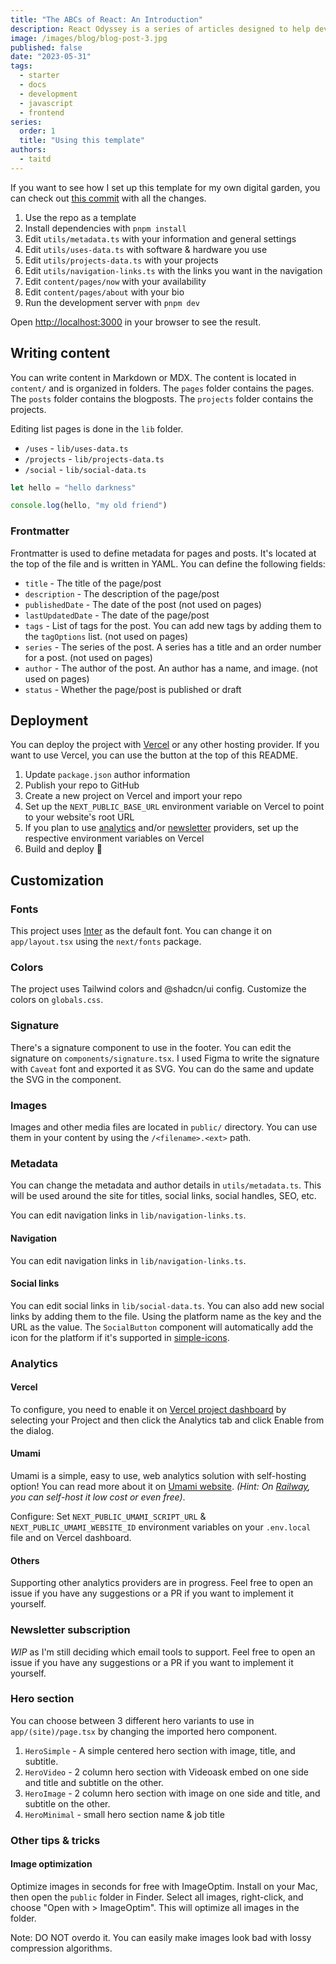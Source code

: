 ```yaml
---
title: "The ABCs of React: An Introduction"
description: React Odyssey is a series of articles designed to help developers get started with the popular JavaScript library, React. Whether you're a seasoned programmer or just starting, these articles will guide you through the basics of React, from A to Z.
image: /images/blog/blog-post-3.jpg
published: false
date: "2023-05-31"
tags:
  - starter
  - docs
  - development
  - javascript
  - frontend
series:
  order: 1
  title: "Using this template"
authors:
  - taitd
---
```


If you want to see how I set up this template for my own digital garden, you can check out [this commit](https://github.com/thedevdavid/website-2023/commit/fb10942d424a1389f9c4c1605849e45ff718656d) with all the changes.

1. Use the repo as a template
2. Install dependencies with `pnpm install`
3. Edit `utils/metadata.ts` with your information and general settings
4. Edit `utils/uses-data.ts` with software & hardware you use
5. Edit `utils/projects-data.ts` with your projects
6. Edit `utils/navigation-links.ts` with the links you want in the navigation
7. Edit `content/pages/now` with your availability
8. Edit `content/pages/about` with your bio
9. Run the development server with `pnpm dev`

Open [http://localhost:3000](http://localhost:3000) in your browser to see the result.

## Writing content

You can write content in Markdown or MDX. The content is located in `content/` and is organized in folders. The `pages` folder contains the pages. The `posts` folder contains the blogposts. The `projects` folder contains the projects.

Editing list pages is done in the `lib` folder.

- `/uses` - `lib/uses-data.ts`
- `/projects` - `lib/projects-data.ts`
- `/social` - `lib/social-data.ts`

```js title="hello.js"
let hello = "hello darkness"

console.log(hello, "my old friend")
```

### Frontmatter

Frontmatter is used to define metadata for pages and posts. It's located at the top of the file and is written in YAML. You can define the following fields:

- `title` - The title of the page/post
- `description` - The description of the page/post
- `publishedDate` - The date of the post (not used on pages)
- `lastUpdatedDate` - The date of the page/post
- `tags` - List of tags for the post. You can add new tags by adding them to the `tagOptions` list. (not used on pages)
- `series` - The series of the post. A series has a title and an order number for a post. (not used on pages)
- `author` - The author of the post. An author has a name, and image. (not used on pages)
- `status` - Whether the page/post is published or draft

## Deployment

You can deploy the project with [Vercel](https://vercel.com/) or any other hosting provider. If you want to use Vercel, you can use the button at the top of this README.

1. Update `package.json` author information
2. Publish your repo to GitHub
3. Create a new project on Vercel and import your repo
4. Set up the `NEXT_PUBLIC_BASE_URL` environment variable on Vercel to point to your website's root URL
5. If you plan to use [analytics](#analytics) and/or [newsletter](#newsletter-subscription) providers, set up the respective environment variables on Vercel
6. Build and deploy 🎉

## Customization

### Fonts

This project uses [Inter](https://rsms.me/inter/) as the default font. You can change it on `app/layout.tsx` using the `next/fonts` package.

### Colors

The project uses Tailwind colors and @shadcn/ui config. Customize the colors on `globals.css`.

### Signature

There's a signature component to use in the footer. You can edit the signature on `components/signature.tsx`. I used Figma to write the signature with `Caveat` font and exported it as SVG. You can do the same and update the SVG in the component.

### Images

Images and other media files are located in `public/` directory. You can use them in your content by using the `/<filename>.<ext>` path.

### Metadata

You can change the metadata and author details in `utils/metadata.ts`. This will be used around the site for titles, social links, social handles, SEO, etc.

You can edit navigation links in `lib/navigation-links.ts`.

#### Navigation

You can edit navigation links in `lib/navigation-links.ts`.

#### Social links

You can edit social links in `lib/social-data.ts`. You can also add new social links by adding them to the file. Using the platform name as the key and the URL as the value. The `SocialButton` component will automatically add the icon for the platform if it's supported in [simple-icons](https://simpleicons.org/).

### Analytics

#### Vercel

To configure, you need to enable it on [Vercel project dashboard](https://vercel.com/dashboard) by selecting your Project and then click the Analytics tab and click Enable from the dialog.

#### Umami

Umami is a simple, easy to use, web analytics solution with self-hosting option! You can read more about it on [Umami website](https://umami.is/). _(Hint: On [Railway](https://railway.app), you can self-host it low cost or even free)_.

Configure:
Set `NEXT_PUBLIC_UMAMI_SCRIPT_URL` & `NEXT_PUBLIC_UMAMI_WEBSITE_ID` environment variables on your `.env.local` file and on Vercel dashboard.

#### Others

Supporting other analytics providers are in progress. Feel free to open an issue if you have any suggestions or a PR if you want to implement it yourself.

### Newsletter subscription

_WIP_ as I'm still deciding which email tools to support. Feel free to open an issue if you have any suggestions or a PR if you want to implement it yourself.

### Hero section

You can choose between 3 different hero variants to use in `app/(site)/page.tsx` by changing the imported hero component.

1. `HeroSimple` - A simple centered hero section with image, title, and subtitle.
2. `HeroVideo` - 2 column hero section with Videoask embed on one side and title and subtitle on the other.
3. `HeroImage` - 2 column hero section with image on one side and title, and subtitle on the other.
4. `HeroMinimal` - small hero section name & job title

### Other tips & tricks

#### Image optimization

Optimize images in seconds for free with ImageOptim. Install on your Mac, then open the `public` folder in Finder. Select all images, right-click, and choose "Open with > ImageOptim". This will optimize all images in the folder.

Note: DO NOT overdo it. You can easily make images look bad with lossy compression algorithms.

